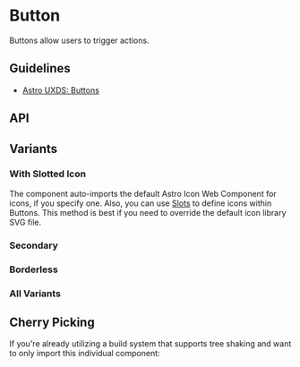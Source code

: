 
<Meta of={ButtonStories} />

# Button

Buttons allow users to trigger actions.

## Guidelines

* [Astro UXDS: Buttons](http://www.astrouxds.com/ui-components/buttons)

<Canvas of={ButtonStories.Default} />

## API

<Controls />

## Variants

### With Slotted Icon

The component auto-imports the default Astro Icon Web Component for icons, if you specify one. Also, you can use [Slots](https://developer.mozilla.org/en-US/docs/Web/Web_Components/Using_templates_and_slots#Adding_flexibility_with_slots) to define icons within Buttons. This method is best if you need to override the default icon library SVG file.

<Canvas  of={ButtonStories.WithSlottedIcon} />

### Secondary

<Canvas of={ButtonStories.Secondary} />

### Borderless

<Canvas of={ButtonStories.Borderless} />

### All Variants

<Canvas of={ButtonStories.AllVariants} />

## Cherry Picking

If you're already utilizing a build system that supports tree shaking and want to only import this individual component:

```js
import { RuxButton } from '@astrouxds/astro-web-components/dist/components/rux-button'
customElements.define('rux-button', RuxButton)
```

